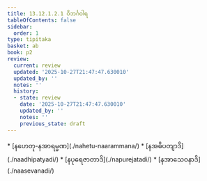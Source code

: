 ```yaml
---
title: 13.12.1.2.1 ဝိဘင်္ဂဝါရ
tableOfContents: false
sidebar:
  order: 1
type: tipitaka
basket: ab
book: p2
review:
  current: review
  updated: '2025-10-27T21:47:47.630010'
  updated_by: ''
  notes: ''
  history:
  - state: review
    date: '2025-10-27T21:47:47.630010'
    updated_by: ''
    notes: ''
    previous_state: draft
---
```



<ReviewStatus review={frontmatter.review} showDetails={true} />

<HypothesisAnnotation frontmatter={frontmatter} />

<DynamicBreadcrumb />



<TableOfContents book="p2" section="13.12.1.2.1">
* [နဟေတု-နအာရမ္မဏ](./nahetu-naarammana/)
* [နအဓိပတျာဒိ](./naadhipatyadi/)
* [နပုရေဇာတာဒိ](./napurejatadi/)
* [နအာသေဝနာဒိ](./naasevanadi/)
</TableOfContents>